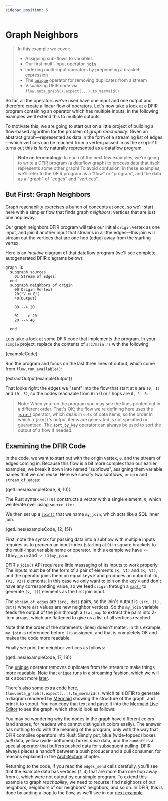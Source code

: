 ```yaml
---
sidebar_position: 5
---
```


# Graph Neighbors
> In this example we cover:
> * Assigning sub-flows to variables
> * Our first multi-input operator, [`join`](../syntax/surface_ops_gen.md#join)
> * Indexing multi-input operators by prepending a bracket expression
> * The [`unique`](../syntax/surface_ops_gen.md#unique) operator for removing duplicates from a stream
> * Visualizing DFIR code via `flow.meta_graph().expect(...).to_mermaid()`

So far, all the operators we've used have one input and one output and therefore
create a linear flow of operators. Let's now take a look at a DFIR program containing
an operator which has multiple inputs; in the following examples we'll extend this to
multiple outputs.

To motivate this, we are going to start out on a little project of building a flow-based algorithm
for the problem of *graph reachability*.
Given an abstract graph—represented as data in the form of a streaming list of edges—which
vertices can be reached from a vertex passed in as the `origin`? It turns out this is fairly
naturally represented as a dataflow program.

> **Note on terminology**: In each of the next few examples, we're going to write a DFIR program (a dataflow graph) to process data that itself represents some other graph! To avoid confusion, in these examples, we'll refer to the DFIR program as a "flow" or "program", and the data as a "graph" of "edges" and "vertices".

## But First: Graph Neighbors
Graph reachability exercises a bunch of concepts at once, so we'll start here with a simpler flow that
finds graph *neighbors*: vertices that are just one hop away.

Our graph neighbors DFIR program will take
our initial `origin` vertex as one input, and join it another input that streams in all the edges—this
join will stream out the vertices that are one hop (edge) away from the starting vertex.

Here is an *intuitive* diagram of that dataflow program (we'll see complete, autogenerated DFIR diagrams
below):
```mermaid
graph TD
  subgraph sources
    01[Stream of Edges]
  end
  subgraph neighbors of origin
    00[Origin Vertex]
    20("V ⨝ E")
    40[Output]

    00 --> 20

    01 ---> 20
    20 --> 40

  end
```

Lets take a look at some DFIR code that implements the program. In your `simple` project,
replace the contents of `src/main.rs` with the following:

<CodeBlock language="rust" showLineNumbers>{exampleCode}</CodeBlock>

Run the program and focus on the last three lines of output, which come from `flow.run_available()`:

<CodeBlock language="console">{extractOutput(exampleOutput)}</CodeBlock>

That looks right: the edges we "sent" into the flow that start at `0` are
`(0, 1)` and `(0, 3)`, so the nodes reachable from `0` in 0 or 1 hops are `0, 1, 3`.

> Note: When you run the program you may see the lines printed out in a different order. That's OK; the flow we're defining here uses the [`join()`](../syntax/surface_ops_gen.md#join) operator, which deals in `sets` of data items, so the order in which a `join()`'s output items are generated is not specified or guaranteed. The [`sort_by_key`](../syntax/surface_ops_gen.md#sort_by_key) operator can always be used to sort the output of a flow if needed.

## Examining the DFIR Code
In the code, we want to start out with the origin vertex, `0`,
and the stream of edges coming in. Because this flow is a bit more complex
than our earlier examples, we break it down into named "subflows", assigning them variable
names that we can reuse. Here we specify two subflows, `origin` and `stream_of_edges`:

<CodeBlock language="rust">{getLines(exampleCode, 8, 10)}</CodeBlock>

The Rust syntax `vec![0]` constructs a vector with a single element, `0`, which we iterate
over using `source_iter`.

We then set up a [`join()`](../syntax/surface_ops_gen.md#join) that we
name `my_join`, which acts like a SQL inner join.

<CodeBlock language="rust">{getLines(exampleCode, 12, 15)}</CodeBlock>

First, note the syntax for passing data into a subflow with multiple inputs requires us to *prepend*
an input index (starting at `0`) in square brackets to the multi-input variable name or operator.  In this example we have `-> [0]my_join`
and `-> [1]my_join`.

DFIR's `join()` API requires
a little massaging of its inputs to work properly.
The inputs must be of the form of a pair of elements `(K, V1)`
and `(K, V2)`, and the operator joins them on equal keys `K` and produces an
output of `(K, (V1, V2))` elements. In this case we only want to join on the key `v` and
don't have any corresponding value, so we feed `origin` through a [`map()`](../syntax/surface_ops_gen.md#map)
to generate `(v, ())` elements as the first join input.

The `stream_of_edges` are `(src, dst)` pairs,
so the join's output is `(src, ((), dst))` where `dst` values are new neighbor
vertices. So the `my_join` variable feeds the output of the join through a `flat_map` to extract the pairs into 2-item arrays, which are flattened to give us a list of all vertices reached.

Note that the order of the statements (lines) doesn't matter. In this example, `my_join` is
referenced before it is assigned, and that is completely OK and makes the code more readable.

Finally we print the neighbor vertices as follows:

<CodeBlock language="rust">{getLines(exampleCode, 17, 18)}</CodeBlock>

The [unique](../syntax/surface_ops_gen.md#unique) operator removes duplicates from the stream to make things more readable. Note that `unique` runs in a streaming fashion, which we will talk about more [later](./example_6_unreachability#strata-and-ticks).

There's
also some extra code here, `flow.meta_graph().expect(...).to_mermaid()`, which tells
DFIR to
generate a diagram rendered by [Mermaid](https://mermaid-js.github.io/) showing
the structure of the graph, and print it to stdout.
You can copy that text and paste it into the [Mermaid Live Editor](https://mermaid-js.github.io/mermaid-live-editor/)
to see the graph, which should look as follows:

<mermaid value={extractMermaid(exampleOutput)}></mermaid>

You may be wondering why the nodes in the graph have different colors (and shapes, for readers who cannot distinguish
colors easily). The answer has nothing to do with the meaning of the program, only with the way that DFIR compiles
operators into Rust. Simply put, blue (wide-topped) boxes _pull_ data, yellow (wide-bottomed) boxes _push_ data, and the `handoff` is a special operator that buffers pushed data for subsequent pulling. DFIR always places a handoff
between a push producer and a pull consumer, for reasons explained in the [Architecture](../architecture/index.mdx) chapter.

Returning to the code, if you read the `edges_send` calls carefully, you'll see that the example data
has vertices (`2`, `4`) that are more than one hop away from `0`, which were
not output by our simple program. To extend this example to graph *reachability*,
we need to recurse: find neighbors of our neighbors, neighbors of our neighbors' neighbors, and so on. In DFIR,
this is done by adding a loop to the flow, as we'll see in our [next example](example_5_reachability).

